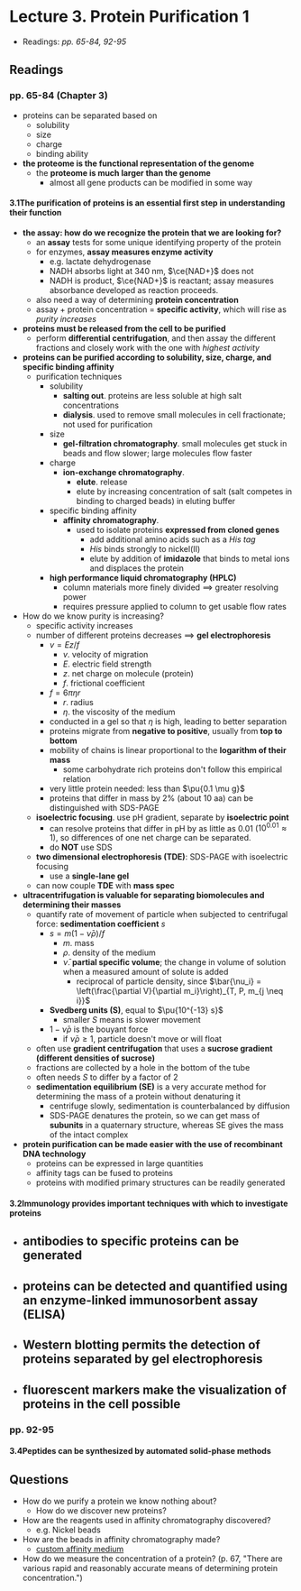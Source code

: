 # Lecture 3. Protein Purification 1

- Readings: _pp. 65-84, 92-95_

## Readings

### pp. 65-84 (Chapter 3)

- proteins can be separated based on
    - solubility
    - size
    - charge
    - binding ability
- **the proteome is the functional representation of the genome**
    - the **proteome is much larger than the genome**
        - almost all gene products can be modified in some way

#### 3.1<SPACE />The purification of proteins is an essential first step in understanding their function
- **the assay: how do we recognize the protein that we are looking for?**
    - an **assay** tests for some unique identifying property of the protein
    - for enzymes, **assay measures enzyme activity**
        - e.g. lactate dehydrogenase
        - NADH absorbs light at 340 nm, $\ce{NAD+}$ does not
        - NADH is product, $\ce{NAD+}$ is reactant; assay measures absorbance developed as reaction proceeds.
    - also need a way of determining **protein concentration**
    - assay + protein concentration = **specific activity**, which will rise as _purity increases_
- **proteins must be released from the cell to be purified**
    - perform **differential centrifugation**, and then assay the different fractions and closely work with the one with _highest activity_
- **proteins can be purified according to solubility, size, charge, and specific binding affinity**
    - purification techniques
        - solubility
            - **salting out**. proteins are less soluble at high salt concentrations
            - **dialysis**. used to remove small molecules in cell fractionate; not used for purification
        - size
            - **gel-filtration chromatography**. small molecules get stuck in beads and flow slower; large molecules flow faster
        - charge
            - **ion-exchange chromatography**.
                - **elute**. release
                - elute by increasing concentration of salt (salt competes in binding to charged beads) in eluting buffer
        - specific binding affinity
            - **affinity chromatography**.
                - used to isolate proteins **expressed from cloned genes**
                    - add additional amino acids such as a _His tag_
                    - _His_ binds strongly to nickel(II)
                    - elute by addition of **imidazole** that binds to metal ions and displaces the protein
        - **high performance liquid chromatography (HPLC)**
            - column materials more finely divided $\implies$ greater resolving power
            - requires pressure applied to column to get usable flow rates
- How do we know purity is increasing?
    - specific activity increases
    - number of different proteins decreases $\implies$ **gel electrophoresis**
        - $v = Ez/f$
            - $v$. velocity of migration
            - $E$. electric field strength
            - $z$. net charge on molecule (protein)
            - $f$. frictional coefficient
        - $f = 6\pi\eta r$
            - $r$. radius
            - $\eta$. the viscosity of the medium
        - conducted in a gel so that $\eta$ is high, leading to better separation
        - proteins migrate from **negative to positive**, usually from **top to bottom**
        - mobility of chains is linear proportional to the **logarithm of their mass**
            - some carbohydrate rich proteins don't follow this empirical relation
        - very little protein needed: less than $\pu{0.1 \mu g}$
        - proteins that differ in mass by 2% (about 10 aa) can be distinguished with SDS-PAGE
    - **isoelectric focusing**. use pH gradient, separate by **isoelectric point**
        - can resolve proteins that differ in pH by as little as 0.01 ($10^{0.01} \approx 1$), so differences of one net charge can be separated.
        - do **NOT** use SDS
    - **two dimensional electrophoresis (TDE)**: SDS-PAGE with isoelectric focusing
        - use a **single-lane gel**
    - can now couple **TDE** with **mass spec**
- **ultracentrifugation is valuable for separating biomolecules and determining their masses**
    - quantify rate of movement of particle when subjected to centrifugal force: **sedimentation coefficient** $s$
        - $s = m(1 - \bar{\nu}\rho)/f$
            - $m$. mass
            - $\rho$. density of the medium
            - $\bar{\nu}$. **partial specific volume**; the change in volume of solution when a measured amount of solute is added
                - reciprocal of particle density, since $\bar{\nu_i} = \left(\frac{\partial V}{\partial m_i}\right)_{T, P, m_{j \neq i}}$
        - **Svedberg units (S)**, equal to $\pu{10^{-13} s}$
            - smaller $S$ means is slower movement
        - $1 - \bar{\nu}\rho$ is the bouyant force
            - if $\bar{\nu}\rho \geq 1$, particle doesn't move or will float
    - often use **gradient centrifugation** that uses a **sucrose gradient (different densities of sucrose)**
    - fractions are collected by a hole in the bottom of the tube
    - often needs $S$ to differ by a factor of 2
    - **sedimentation equilibrium (SE)** is a very accurate method for determining the mass of a protein without denaturing it
        - centrifuge slowly, sedimentation is counterbalanced by diffusion
        - SDS-PAGE denatures the protein, so we can get mass of **subunits** in a quaternary structure, whereas SE gives the mass of the intact complex
- **protein purification can be made easier with the use of recombinant DNA technology**
    - proteins can be expressed in large quantities
    - affinity tags can be fused to proteins
    - proteins with modified primary structures can be readily generated

#### 3.2<SPACE />Immunology provides important techniques with which to investigate proteins

- **antibodies to specific proteins can be generated**
    - 
- **proteins can be detected and quantified using an enzyme-linked immunosorbent assay (ELISA)**
    - 
- **Western blotting permits the detection of proteins separated by gel electrophoresis**
    - 
- **fluorescent markers make the visualization of proteins in the cell possible**
    - 

### pp. 92-95

#### 3.4<SPACE />Peptides can be synthesized by automated solid-phase methods

## Questions
- How do we purify a protein we know nothing about?
    - How do we discover new proteins?
- How are the reagents used in affinity chromatography discovered?
    - e.g. Nickel beads
- How are the beads in affinity chromatography made?
    - [custom affinity medium](https://bitesizebio.com/24746/how-to-make-a-custom-affinity-medium-for-protein-purification/)
- How do we measure the concentration of a protein? (p. 67, "There are various rapid and reasonably accurate means of determining protein concentration.")